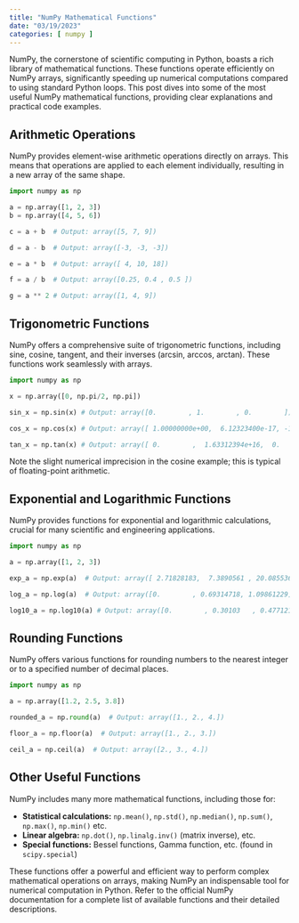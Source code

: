 ```yaml
---
title: "NumPy Mathematical Functions"
date: "03/19/2023"
categories: [ numpy ]
---
```



NumPy, the cornerstone of scientific computing in Python, boasts a rich library of mathematical functions. These functions operate efficiently on NumPy arrays, significantly speeding up numerical computations compared to using standard Python loops. This post dives into some of the most useful NumPy mathematical functions, providing clear explanations and practical code examples.

## Arithmetic Operations

NumPy provides element-wise arithmetic operations directly on arrays.  This means that operations are applied to each element individually, resulting in a new array of the same shape.

```python
import numpy as np

a = np.array([1, 2, 3])
b = np.array([4, 5, 6])

c = a + b  # Output: array([5, 7, 9])

d = a - b  # Output: array([-3, -3, -3])

e = a * b  # Output: array([ 4, 10, 18])

f = a / b  # Output: array([0.25, 0.4 , 0.5 ])

g = a ** 2 # Output: array([1, 4, 9])
```

## Trigonometric Functions

NumPy offers a comprehensive suite of trigonometric functions, including sine, cosine, tangent, and their inverses (arcsin, arccos, arctan). These functions work seamlessly with arrays.

```python
import numpy as np

x = np.array([0, np.pi/2, np.pi])

sin_x = np.sin(x) # Output: array([0.        , 1.        , 0.        ])

cos_x = np.cos(x) # Output: array([ 1.00000000e+00,  6.12323400e-17, -1.00000000e+00])

tan_x = np.tan(x) # Output: array([ 0.        ,  1.63312394e+16,  0.        ])
```

Note the slight numerical imprecision in the cosine example; this is typical of floating-point arithmetic.


## Exponential and Logarithmic Functions

NumPy provides functions for exponential and logarithmic calculations, crucial for many scientific and engineering applications.

```python
import numpy as np

a = np.array([1, 2, 3])

exp_a = np.exp(a)  # Output: array([ 2.71828183,  7.3890561 , 20.08553692])

log_a = np.log(a)  # Output: array([0.        , 0.69314718, 1.09861229])

log10_a = np.log10(a) # Output: array([0.        , 0.30103   , 0.47712125])
```

## Rounding Functions

NumPy offers various functions for rounding numbers to the nearest integer or to a specified number of decimal places.

```python
import numpy as np

a = np.array([1.2, 2.5, 3.8])

rounded_a = np.round(a)  # Output: array([1., 2., 4.])

floor_a = np.floor(a)  # Output: array([1., 2., 3.])

ceil_a = np.ceil(a)  # Output: array([2., 3., 4.])
```

## Other Useful Functions

NumPy includes many more mathematical functions, including those for:

* **Statistical calculations:** `np.mean()`, `np.std()`, `np.median()`, `np.sum()`, `np.max()`, `np.min()` etc.
* **Linear algebra:** `np.dot()`, `np.linalg.inv()` (matrix inverse), etc.
* **Special functions:**  Bessel functions, Gamma function, etc. (found in `scipy.special`)


These functions offer a powerful and efficient way to perform complex mathematical operations on arrays, making NumPy an indispensable tool for numerical computation in Python.  Refer to the official NumPy documentation for a complete list of available functions and their detailed descriptions.

